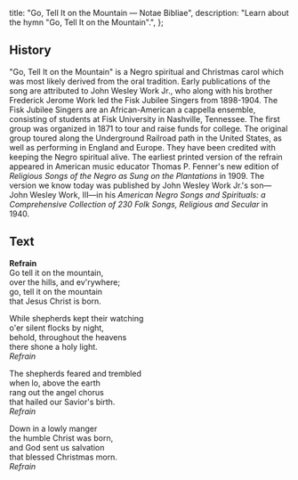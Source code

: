   title: "Go, Tell It on the Mountain — Notae Bibliae",
  description: "Learn about the hymn \"Go, Tell It on the Mountain\".",
};

<Initial text="Go, Tell It on the Mountain" />

## History

"Go, Tell It on the Mountain" is a Negro spiritual and Christmas carol which was most likely derived from the oral tradition. Early publications of the song are attributed to John Wesley Work Jr., who along with his brother Frederick Jerome Work led the Fisk Jubilee Singers from 1898-1904. The Fisk Jubilee Singers are an African-American a cappella ensemble, consisting of students at Fisk University in Nashville, Tennessee. The first group was organized in 1871 to tour and raise funds for college. The original group toured along the Underground Railroad path in the United States, as well as performing in England and Europe. They have been credited with keeping the Negro spiritual alive. The earliest printed version of the refrain appeared in American music educator Thomas P. Fenner's new edition of *Religious Songs of the Negro as Sung on the Plantations* in 1909. The version we know today was published by John Wesley Work Jr.'s son—John Wesley Work, III—in his *American Negro Songs and Spirituals: a Comprehensive Collection of 230 Folk Songs, Religious and Secular* in 1940.

## Text

**Refrain**<br/>
Go tell it on the mountain,<br/>
over the hills, and ev'rywhere;<br/>
go, tell it on the mountain<br/>
that Jesus Christ is born.

While shepherds kept their watching<br/>
o'er silent flocks by night,<br/>
behold, throughout the heavens<br/>
there shone a holy light.<br/>
*Refrain*

The shepherds feared and trembled<br/>
when lo, above the earth<br/>
rang out the angel chorus<br/>
that hailed our Savior's birth.<br/>
*Refrain*

Down in a lowly manger<br/>
the humble Christ was born,<br/>
and God sent us salvation<br/>
that blessed Christmas morn.<br/>
*Refrain*
